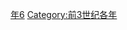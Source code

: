 {{Catnav|頁面分類|历史|歷史時代|年|前3世纪各年}}

{{catmore}}
{{Commons category|286 BC}}

[[Category:前280年代|年6]]
[[Category:前3世纪各年|Category:前3世纪各年]]